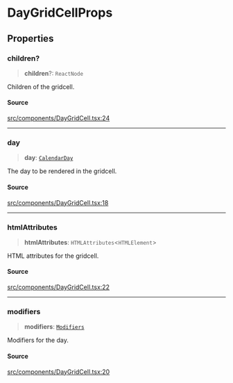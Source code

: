 # DayGridCellProps

## Properties

<a id="children" name="children"></a>

### children?

> **children**?: `ReactNode`

Children of the gridcell.

#### Source

[src/components/DayGridCell.tsx:24](https://github.com/gpbl/react-day-picker/blob/next/src/components/DayGridCell.tsx#L24)

***

<a id="day" name="day"></a>

### day

> **day**: [`CalendarDay`](/docs/api/next/classes/CalendarDay.md)

The day to be rendered in the gridcell.

#### Source

[src/components/DayGridCell.tsx:18](https://github.com/gpbl/react-day-picker/blob/next/src/components/DayGridCell.tsx#L18)

***

<a id="htmlattributes" name="htmlattributes"></a>

### htmlAttributes

> **htmlAttributes**: `HTMLAttributes`\<`HTMLElement`\>

HTML attributes for the gridcell.

#### Source

[src/components/DayGridCell.tsx:22](https://github.com/gpbl/react-day-picker/blob/next/src/components/DayGridCell.tsx#L22)

***

<a id="modifiers" name="modifiers"></a>

### modifiers

> **modifiers**: [`Modifiers`](/docs/api/next/type-aliases/Modifiers.md)

Modifiers for the day.

#### Source

[src/components/DayGridCell.tsx:20](https://github.com/gpbl/react-day-picker/blob/next/src/components/DayGridCell.tsx#L20)
